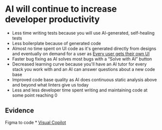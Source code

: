 # AI will continue to increase developer productivity

* Less time writing tests because you will use AI-generated, self-healing tests
*  Less boilerplate because of generated code
* Almost no time spent on UI code as it's generated directly from designs and eventually on demand for a user as [Every user gets their own UI](/ideas/every-user-gets-their-own-ui)
* Faster bug fixing as AI solves most bugs with a “Solve with AI” button
* Decreased learning curve because you'll have an AI tutor for every stack you work with and an AI can answer questions about a new code base
* Improved code base quality as AI does continuous static analysis above and beyond what linters give us today
* Less and less developer time spent writing and maintaining code at some point reaching 0

## Evidence
 Figma to code
	*  [Visual Copilot]()